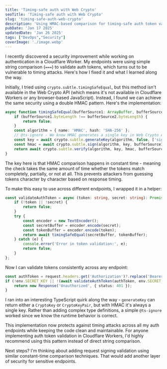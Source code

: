 ```yaml
---
title: 'Timing-safe auth with Web Crypto'
seoTitle: 'Timing-safe auth with Web Crypto'
slug: 'timing-safe-auth-web-crypto'
description: 'Using HMAC-based comparison for timing-safe auth token validation in Web Crypto applications'
pubDate: 'Jan 17 2025'
updatedDate: 'Jan 26 2025'
tags: ["DevOps","Security"]
coverImage: './image.webp'
---
```


I recently discovered a security improvement while working on authentication in a Cloudflare Worker. My endpoints were using simple string comparison (`===`) to validate auth tokens, which turns out to be vulnerable to timing attacks. Here's how I fixed it and what I learned along the way.


Initially, I tried using `crypto.subtle.timingSafeEqual`, but this method isn't available in the Web Crypto API (which means it's not available in Cloudflare Workers or any browser-based JavaScript). Instead, I found we can achieve the same security using a double HMAC pattern. Here's the implementation:


```typescript
async function timingSafeEqual(bufferSource1: ArrayBuffer, bufferSource2: ArrayBuffer): Promise<boolean> {
    if (bufferSource1.byteLength !== bufferSource2.byteLength) {
        return false;
    }
    const algorithm = { name: 'HMAC', hash: 'SHA-256' };
    // @ts-ignore - We know HMAC generates a single key in Web Crypto API
    const key = await crypto.subtle.generateKey(algorithm, false, ['sign', 'verify']);
    const hmac = await crypto.subtle.sign(algorithm, key, bufferSource1);
    return await crypto.subtle.verify(algorithm, key, hmac, bufferSource2);
}
```


The key here is that HMAC comparison happens in constant time - meaning the check takes the same amount of time whether the tokens match completely, partially, or not at all. This prevents attackers from guessing tokens character by character based on response timing.


To make this easy to use across different endpoints, I wrapped it in a helper:


```typescript
const validateAuthToken = async (token: string, secret: string): Promise<boolean> => {
    if (!token || !secret) {
        return false;
    }
    try {
        const encoder = new TextEncoder();
        const secretBuffer = encoder.encode(secret);
        const tokenBuffer = encoder.encode(token);
        return await timingSafeEqual(secretBuffer, tokenBuffer);
    } catch (e) {
        console.error('Error in token validation:', e);
        return false;
    }
};
```


Now I can validate tokens consistently across any endpoint:


```typescript
const authToken = request.headers.get('Authorization')?.replace('Bearer ', '') || '';
if (!env.SECRET_KEY || !(await validateAuthToken(authToken, env.SECRET_KEY))) {
    return new Response('Unauthorized', { status: 401 });
}
```


I ran into an interesting TypeScript quirk along the way - `generateKey` can return either a `CryptoKey` or `CryptoKeyPair`, but with HMAC it's always a single key. Rather than adding complex type definitions, a simple `@ts-ignore` worked since we know the runtime behavior is correct.


This implementation now protects against timing attacks across all my auth endpoints while keeping the code clean and maintainable. For anyone implementing auth token validation in Cloudflare Workers, I'd highly recommend using this pattern instead of direct string comparison.


Next steps? I'm thinking about adding request signing validation using similar constant-time comparison techniques. That would add another layer of security for sensitive endpoints.

